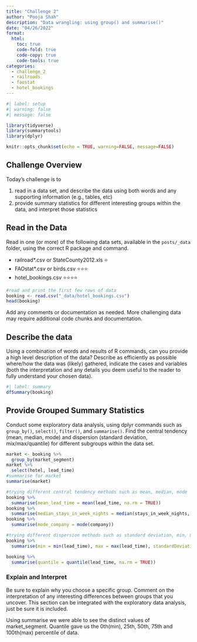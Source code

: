 ```yaml
---
title: "Challenge 2"
author: "Pooja Shah"
description: "Data wrangling: using group() and summarise()"
date: "04/26/2022"
format:
  html:
    toc: true
    code-fold: true
    code-copy: true
    code-tools: true
categories:
  - challenge_2
  - railroads
  - faostat
  - hotel_bookings
---
```


```r
#| label: setup
#| warning: false
#| message: false

library(tidyverse)
library(summarytools)
library(dplyr)

knitr::opts_chunk$set(echo = TRUE, warning=FALSE, message=FALSE)
```

## Challenge Overview

Today's challenge is to

1)  read in a data set, and describe the data using both words and any supporting information (e.g., tables, etc)
2)  provide summary statistics for different interesting groups within the data, and interpret those statistics

## Read in the Data

Read in one (or more) of the following data sets, available in the `posts/_data` folder, using the correct R package and command.

-   railroad\*.csv or StateCounty2012.xls ⭐
-   FAOstat\*.csv or birds.csv ⭐⭐⭐
-   hotel_bookings.csv ⭐⭐⭐⭐

```r
#read and print the first few rows of data
booking <- read.csv("_data/hotel_bookings.csv")
head(booking)
```

Add any comments or documentation as needed. More challenging data may require additional code chunks and documentation.

## Describe the data

Using a combination of words and results of R commands, can you provide a high level description of the data? Describe as efficiently as possible where/how the data was (likely) gathered, indicate the cases and variables (both the interpretation and any details you deem useful to the reader to fully understand your chosen data).

```r
#| label: summary
dfSummary(booking)
```

## Provide Grouped Summary Statistics

Conduct some exploratory data analysis, using dplyr commands such as `group_by()`, `select()`, `filter()`, and `summarise()`. Find the central tendency (mean, median, mode) and dispersion (standard deviation, mix/max/quantile) for different subgroups within the data set.

```r
market <- booking %>%
  group_by(market_segment)
market %>%
  select(hotel, lead_time)
#summarise for market
summarise(market)

#trying different central tendency methods such as mean, median, mode
booking %>%
  summarise(mean_lead_time = mean(lead_time, na.rm = TRUE))
booking %>%
  summarise(median_stays_in_week_nights = median(stays_in_week_nights, na.rm = TRUE))
booking %>%
  summarise(mode_company = mode(company))

#trying different dispersion methods such as standard deviation, min, max, quantile of lead_time
booking %>%
  summarise(min = min(lead_time), max = max(lead_time), standardDeviation = sd(lead_time, na.rm=TRUE))

booking %>%
  summarise(quantile = quantile(lead_time, na.rm = TRUE))
```

### Explain and Interpret

Be sure to explain why you choose a specific group. Comment on the interpretation of any interesting differences between groups that you uncover. This section can be integrated with the exploratory data analysis, just be sure it is included.

Using summarise we were able to see the distinct values of market_segment.
Quantile gave us the 0th(min), 25th, 50th, 75th and 100th(max) percentile of data.
